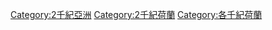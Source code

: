 [[Category:2千紀亞洲|Category:2千紀亞洲]]
[[Category:2千紀荷蘭|Category:2千紀荷蘭]]
[[Category:各千紀荷蘭|Category:各千紀荷蘭]]
